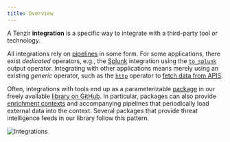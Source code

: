 ```yaml
---
title: Overview
---
```


A Tenzir **integration** is a specific way to integrate with a third-party tool
or technology.

All integrations rely on [pipelines](/explanations/architecture/pipelines) in
some form. For some applications, there exist *dedicated* operators, e.g., the
[Splunk](/integrations/splunk) integration using the
[`to_splunk`](/reference/operators/to_splunk) output operator. Integrating with
other applications means merely using an existing *generic* operator, such as
the [`http`](/reference/operators/http) operator to [fetch data from
APIS](/guides/data-loading/fetch-data-from-apis).

Often, integrations with tools end up as a parameterizable
[package](/explanations/packages) in our freely available [library on
GitHub](https://github.com/tenzir/library). In particular, packages can also
provide [enrichment contexts](/explanations/enrichment/) and accompanying
pipelines that periodically load external data into the context. Several
packages that provide threat intelligence feeds in our library follow this
pattern.

![Integrations](integrations.svg)
